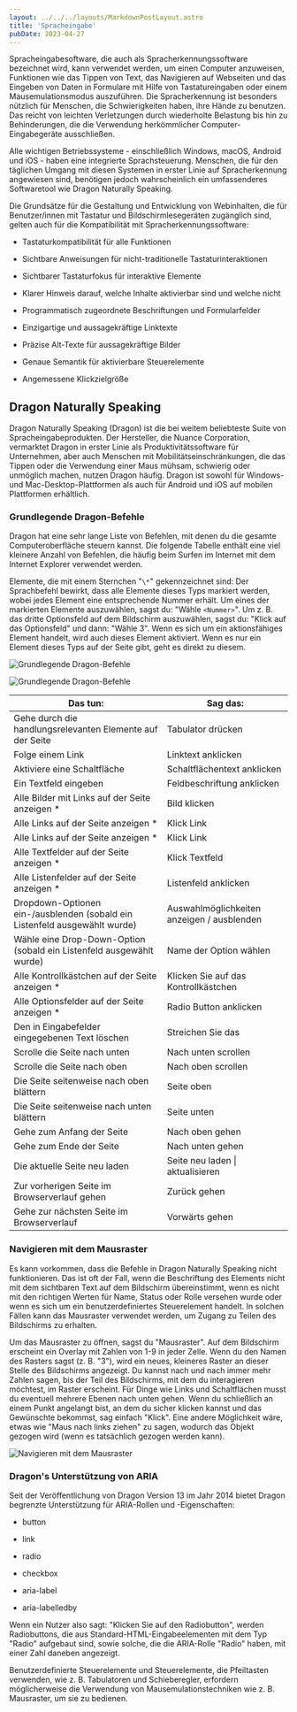 ```yaml
---
layout: ../../../layouts/MarkdownPostLayout.astro
title: 'Spracheingabe'
pubDate: 2023-04-27
---
```


Spracheingabesoftware, die auch als Spracherkennungssoftware bezeichnet wird, kann verwendet werden, um einen Computer anzuweisen, Funktionen
wie das Tippen von Text, das Navigieren auf Webseiten und das Eingeben von Daten in Formulare mit Hilfe von Tastatureingaben oder einem
Mausemulationsmodus auszuführen. Die Spracherkennung ist besonders nützlich für Menschen, die Schwierigkeiten haben, ihre Hände zu
benutzen. Das reicht von leichten Verletzungen durch wiederholte Belastung bis hin zu Behinderungen, die die Verwendung herkömmlicher
Computer-Eingabegeräte ausschließen.

Alle wichtigen Betriebssysteme - einschließlich Windows, macOS, Android und iOS - haben eine integrierte Sprachsteuerung. Menschen, die für
den täglichen Umgang mit diesen Systemen in erster Linie auf Spracherkennung angewiesen sind, benötigen jedoch wahrscheinlich ein
umfassenderes Softwaretool wie Dragon Naturally Speaking.

Die Grundsätze für die Gestaltung und Entwicklung von Webinhalten, die für Benutzer/innen mit Tastatur und Bildschirmlesegeräten zugänglich
sind, gelten auch für die Kompatibilität mit Spracherkennungssoftware:

- Tastaturkompatibilität für alle Funktionen

- Sichtbare Anweisungen für nicht-traditionelle Tastaturinteraktionen

- Sichtbarer Tastaturfokus für interaktive Elemente

- Klarer Hinweis darauf, welche Inhalte aktivierbar sind und welche nicht

- Programmatisch zugeordnete Beschriftungen und Formularfelder

- Einzigartige und aussagekräftige Linktexte

- Präzise Alt-Texte für aussagekräftige Bilder

- Genaue Semantik für aktivierbare Steuerelemente

- Angemessene Klickzielgröße

## Dragon Naturally Speaking

Dragon Naturally Speaking (Dragon) ist die bei weitem beliebteste Suite von Spracheingabeprodukten. Der Hersteller, die Nuance Corporation,
vermarktet Dragon in erster Linie als Produktivitätssoftware für Unternehmen, aber auch Menschen mit Mobilitätseinschränkungen, die das
Tippen oder die Verwendung einer Maus mühsam, schwierig oder unmöglich machen, nutzen Dragon häufig. Dragon ist sowohl für Windows- und
Mac-Desktop-Plattformen als auch für Android und iOS auf mobilen Plattformen erhältlich.

### Grundlegende Dragon-Befehle

Dragon hat eine sehr lange Liste von Befehlen, mit denen du die gesamte Computeroberfläche steuern kannst. Die folgende Tabelle enthält eine
viel kleinere Anzahl von Befehlen, die häufig beim Surfen im Internet mit dem Internet Explorer verwendet werden.

Elemente, die mit einem Sternchen "`\*`" gekennzeichnet sind: Der Sprachbefehl bewirkt, dass alle Elemente dieses Typs markiert werden, wobei
jedes Element eine entsprechende Nummer erhält. Um eines der markierten Elemente auszuwählen, sagst du: "Wähle `<Nummer>`". Um z. B. das
dritte Optionsfeld auf dem Bildschirm auszuwählen, sagst du: "Klick auf das Optionsfeld" und dann: "Wähle 3". Wenn es sich um ein
aktionsfähiges Element handelt, wird auch dieses Element aktiviert. Wenn es nur ein Element dieses Typs auf der Seite gibt, geht es
direkt zu diesem.

![Grundlegende Dragon-Befehle](/images/eingabemethoden/dragon-radiobuttons.png)

![Grundlegende Dragon-Befehle](/images/eingabemethoden/dragon-links-2.png)

<table>
  <thead>
    <tr>
      <th>Das tun:</th>
      <th>Sag das:</th>
    </tr>
  </thead>
  <tbody>
    <tr>
      <td data-label="Das tun:">Gehe durch die handlungsrelevanten Elemente auf der Seite</td>
      <td data-label="Sag das:">Tabulator drücken</td>
    </tr>
    <tr>
      <td data-label="Das tun:">Folge einem Link</td>
      <td data-label="Sag das:">Linktext anklicken</td>
    </tr>
    <tr>
      <td data-label="Das tun:">Aktiviere eine Schaltfläche</td>
      <td data-label="Sag das:">Schaltflächentext anklicken</td>
    </tr>
    <tr>
      <td data-label="Das tun:">Ein Textfeld eingeben</td>
      <td data-label="Sag das:">Feldbeschriftung anklicken</td>
    </tr>
    <tr>
      <td data-label="Das tun:">Alle Bilder mit Links auf der Seite anzeigen *</td>
      <td data-label="Sag das:">Bild klicken</td>
    </tr>
    <tr>
      <td data-label="Das tun:">Alle Links auf der Seite anzeigen *</td>
      <td data-label="Sag das:">Klick Link</td>
    </tr>
    <tr>
      <td data-label="Das tun:">Alle Links auf der Seite anzeigen *</td>
      <td data-label="Sag das:">Klick Link</td>
    </tr>
    <tr>
      <td data-label="Das tun:">Alle Textfelder auf der Seite anzeigen *</td>
      <td data-label="Sag das:">Klick Textfeld</td>
    </tr>
    <tr>
      <td data-label="Das tun:">Alle Listenfelder auf der Seite anzeigen *</td>
      <td data-label="Sag das:">Listenfeld anklicken</td>
    </tr>
    <tr>
      <td data-label="Das tun:">
        Dropdown-Optionen ein-/ausblenden (sobald ein Listenfeld ausgewählt wurde)
      </td>
      <td data-label="Sag das:">Auswahlmöglichkeiten anzeigen / ausblenden</td>
    </tr>
    <tr>
      <td data-label="Das tun:">
        Wähle eine Drop-Down-Option (sobald ein Listenfeld ausgewählt wurde)
      </td>
      <td data-label="Sag das:">Name der Option wählen</td>
    </tr>
    <tr>
      <td data-label="Das tun:">Alle Kontrollkästchen auf der Seite anzeigen *</td>
      <td data-label="Sag das:">Klicken Sie auf das Kontrollkästchen</td>
    </tr>
    <tr>
      <td data-label="Das tun:">Alle Optionsfelder auf der Seite anzeigen *</td>
      <td data-label="Sag das:">Radio Button anklicken</td>
    </tr>
    <tr>
      <td data-label="Das tun:">Den in Eingabefelder eingegebenen Text löschen</td>
      <td data-label="Sag das:">Streichen Sie das</td>
    </tr>
    <tr>
      <td data-label="Das tun:">Scrolle die Seite nach unten</td>
      <td data-label="Sag das:">Nach unten scrollen</td>
    </tr>
    <tr>
      <td data-label="Das tun:">Scrolle die Seite nach oben</td>
      <td data-label="Sag das:">Nach oben scrollen</td>
    </tr>
    <tr>
      <td data-label="Das tun:">Die Seite seitenweise nach oben blättern</td>
      <td data-label="Sag das:">Seite oben</td>
    </tr>
    <tr>
      <td data-label="Das tun:">Die Seite seitenweise nach unten blättern</td>
      <td data-label="Sag das:">Seite unten</td>
    </tr>
    <tr>
      <td data-label="Das tun:">Gehe zum Anfang der Seite</td>
      <td data-label="Sag das:">Nach oben gehen</td>
    </tr>
    <tr>
      <td data-label="Das tun:">Gehe zum Ende der Seite</td>
      <td data-label="Sag das:">Nach unten gehen</td>
    </tr>
    <tr>
      <td data-label="Das tun:">Die aktuelle Seite neu laden</td>
      <td data-label="Sag das:">Seite neu laden | aktualisieren</td>
    </tr>
    <tr>
      <td data-label="Das tun:">Zur vorherigen Seite im Browserverlauf gehen</td>
      <td data-label="Sag das:">Zurück gehen</td>
    </tr>
    <tr>
      <td data-label="Das tun:">Gehe zur nächsten Seite im Browserverlauf</td>
      <td data-label="Sag das:">Vorwärts gehen</td>
    </tr>
  </tbody>
</table>

### Navigieren mit dem Mausraster

Es kann vorkommen, dass die Befehle in Dragon Naturally Speaking nicht funktionieren. Das ist oft der Fall, wenn die Beschriftung des
Elements nicht mit dem sichtbaren Text auf dem Bildschirm übereinstimmt, wenn es nicht mit den richtigen Werten für Name, Status oder
Rolle versehen wurde oder wenn es sich um ein benutzerdefiniertes Steuerelement handelt. In solchen Fällen kann das Mausraster
verwendet werden, um Zugang zu Teilen des Bildschirms zu erhalten.

Um das Mausraster zu öffnen, sagst du "Mausraster". Auf dem Bildschirm erscheint ein Overlay mit Zahlen von 1-9 in jeder Zelle. Wenn
du den Namen des Rasters sagst (z. B. "3"), wird ein neues, kleineres Raster an dieser Stelle des Bildschirms angezeigt. Du kannst
nach und nach immer mehr Zahlen sagen, bis der Teil des Bildschirms, mit dem du interagieren möchtest, im Raster erscheint. Für
Dinge wie Links und Schaltflächen musst du eventuell mehrere Ebenen nach unten gehen. Wenn du schließlich an einem Punkt angelangt
bist, an dem du sicher klicken kannst und das Gewünschte bekommst, sag einfach "Klick". Eine andere Möglichkeit wäre, etwas wie
"Maus nach links ziehen" zu sagen, wodurch das Objekt gezogen wird (wenn es tatsächlich gezogen werden kann).

![Navigieren mit dem Mausraster](/images/eingabemethoden/dragon-mouse-grid-deque-u.png)

### Dragon's Unterstützung von ARIA

Seit der Veröffentlichung von Dragon Version 13 im Jahr 2014 bietet Dragon begrenzte Unterstützung für ARIA-Rollen und -Eigenschaften:

- button

- link

- radio

- checkbox

- aria-label

- aria-labelledby

Wenn ein Nutzer also sagt: "Klicken Sie auf den Radiobutton", werden Radiobuttons, die aus Standard-HTML-Eingabeelementen mit dem Typ
"Radio" aufgebaut sind, sowie solche, die die ARIA-Rolle "Radio" haben, mit einer Zahl daneben angezeigt.

Benutzerdefinierte Steuerelemente und Steuerelemente, die Pfeiltasten verwenden, wie z. B. Tabulatoren und Schieberegler, erfordern
möglicherweise die Verwendung von Mausemulationstechniken wie z. B. Mausraster, um sie zu bedienen.

